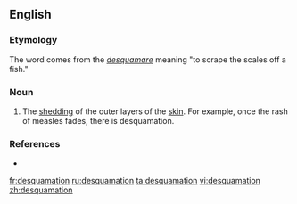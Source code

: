 ==English==

===Etymology===
The word comes from the {{L.}} ''[[desquamare]]'' meaning "to scrape the scales off a fish."

===Noun===
{{en-noun|-}}

# {{medical}} The [[shedding]] of the outer layers of the [[skin]]. For example, once the rash of  measles fades, there is desquamation. 

===References===
*{{R:Webster 1913}}

[[fr:desquamation]]
[[ru:desquamation]]
[[ta:desquamation]]
[[vi:desquamation]]
[[zh:desquamation]]